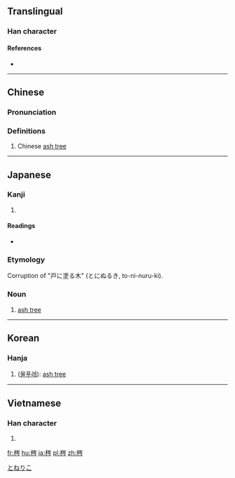 ==Translingual==

===Han character===
{{Han char|rn=75|rad=木|as=07|sn=11|four=42927|canj=DUON|ids=⿰木岑}}

====References====
* {{Han ref|kx=0530.060|dkj=14867|dj=0918.050|hdz=21215.030|uh=68A3|ud=26787|bh=D5BA|bd=54714}}

----

==Chinese==
{{zh-forms}}

===Pronunciation===
{{zh-pron
|m=cén
|c=sam4
|mc=y
|oc=y
|ma=
|cat=pn
}}

===Definitions===
# Chinese [[ash tree]] {{gloss|{{taxlink|Fraxinus chinensis|species|noshow=1}}}}

----

==Japanese==

===Kanji===
{{ja-kanji|grade=|rs=木07}}

# {{defn|lang=ja|sort=木07}}

====Readings====
* {{ja-readings|on=[[しん]] (shin)|kun=[[とねりこ]] (toneriko)}}

===Etymology===
{{wikipedia|lang=ja}}
{{ja-kanjitab|とねりこ|yomi=k}}
Corruption of "戸に塗る木" (とにぬるき, to-ni-nuru-ki).

===Noun===
{{ja-noun|とねりこ|トネリコ}}

# [[ash tree]]

[[Category:ja:Trees|とねりこ]]

----

==Korean==

===Hanja===
{{ko-hanja|hangeul=침|eumhun=|rv=chim|mr=chim|y=chim}}

# ([[물푸레]]): [[ash tree]]

----

==Vietnamese==

===Han character===
{{vi-readings|rs=木07|hanviet=rầm}}

# {{defn|lang=vi|sort=木07}}

[[fr:梣]]
[[hu:梣]]
[[ja:梣]]
[[pl:梣]]
[[zh:梣]]